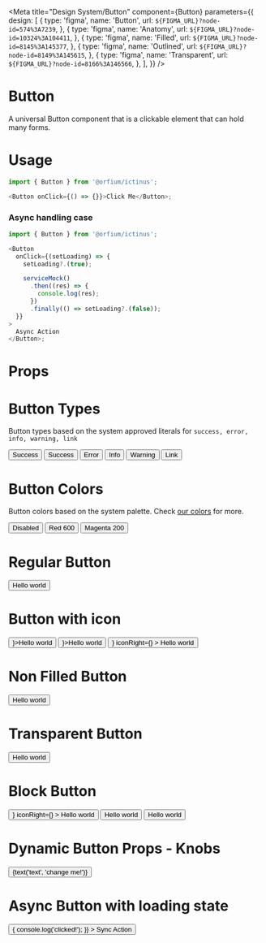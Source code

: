 
<Meta
  title="Design System/Button"
  component={Button}
  parameters={{
    design: [
      {
        type: 'figma',
        name: 'Button',
        url: `${FIGMA_URL}?node-id=574%3A7239`,
      },
      {
        type: 'figma',
        name: 'Anatomy',
        url: `${FIGMA_URL}?node-id=10324%3A104411`,
      },
      {
        type: 'figma',
        name: 'Filled',
        url: `${FIGMA_URL}?node-id=8145%3A145377`,
      },
      {
        type: 'figma',
        name: 'Outlined',
        url: `${FIGMA_URL}?node-id=8149%3A145615`,
      },
      {
        type: 'figma',
        name: 'Transparent',
        url: `${FIGMA_URL}?node-id=8166%3A146566`,
      },
    ],
  }}
/>

# Button

A universal Button component that is a clickable element that can hold many forms.

# Usage

```js
import { Button } from '@orfium/ictinus';

<Button onClick={() => {}}>Click Me</Button>;
```

### Async handling case

```js
import { Button } from '@orfium/ictinus';

<Button
  onClick={(setLoading) => {
    setLoading?.(true);

    serviceMock()
      .then((res) => {
        console.log(res);
      })
      .finally(() => setLoading?.(false));
  }}
>
  Async Action
</Button>;
```

# Props

<Props of={Button} />

# Button Types

Button types based on the system approved literals for `success, error, info, warning, link`

<Preview>
  <Story name="Button Types">
    <Stack>
      <Button isDisabled>Success</Button>
      <Button>Success</Button>
      <Button>Error</Button>
      <Button>Info</Button>
      <Button>Warning</Button>
      <Button>Link</Button>
    </Stack>
  </Story>
</Preview>

# Button Colors

Button colors based on the system palette. Check <a href="/?path=/story/guide-colors--page">our colors</a> for more.

<Preview>
  <Story name="Button Colors">
    <Stack>
      <Button isDisabled>Disabled</Button>
      <Button>Red 600</Button>
      <Button>Magenta 200</Button>
    </Stack>
  </Story>
</Preview>

# Regular Button

<Preview>
  <Story name="Regular Button">
    <Button>Hello world</Button>
  </Story>
</Preview>

# Button with icon

<Preview>
  <Story name="Button with icon">
    <Stack>
      <Button iconLeft={<Icon name={'dashboard'} />}>Hello world</Button>
      <Button iconRight={<Icon name={'dashboard'} />}>Hello world</Button>
      <Button
        iconLeft={<Icon name={'dashboard'} />}
        iconRight={<Icon name={'dotsVertical'} color={'primary'} size={18} />}
      >
        Hello world
      </Button>
    </Stack>
  </Story>
</Preview>

# Non Filled Button

<Preview>
  <Story name="Non Filled Button">
    <Button>Hello world</Button>
  </Story>
</Preview>

# Transparent Button

<Preview>
  <Story name="Transparent Button">
    <Button>Hello world</Button>
  </Story>
</Preview>

# Block Button

<Preview>
  <Story name="Block Button">
    <Stack isVertical>
      <Button
        isBlock
        iconLeft={<Icon name={'dashboard'} color={'primary'} size={16} />}
        iconRight={<Icon name={'dashboard'} color={'primary'} size={16} />}
      >
        Hello world
      </Button>
      <Button isBlock>Hello world</Button>
      <Button isBlock>Hello world</Button>
    </Stack>
  </Story>
</Preview>

# Dynamic Button Props - Knobs

<Preview>
  <Story name="Dynamic Button Props" parameters={{ decorators: [withKnobs] }}>
    <Button isBlock={boolean('isBlock', false)}>{text('text', 'change me!')}</Button>
  </Story>
</Preview>

# Async Button with loading state

<Preview>
  <Story name="Async Button">
    <Stack>
      <Button
        onClick={() => {
          console.log('clicked!');
        }}
      >
        Sync Action
      </Button>
      <AsyncButtonShowcase text={'Async sm'} />
      <AsyncButtonShowcase type={'secondary'} text={'Async md'} />
      <AsyncButtonShowcase text={'Async lg'} />
    </Stack>
  </Story>
</Preview>
